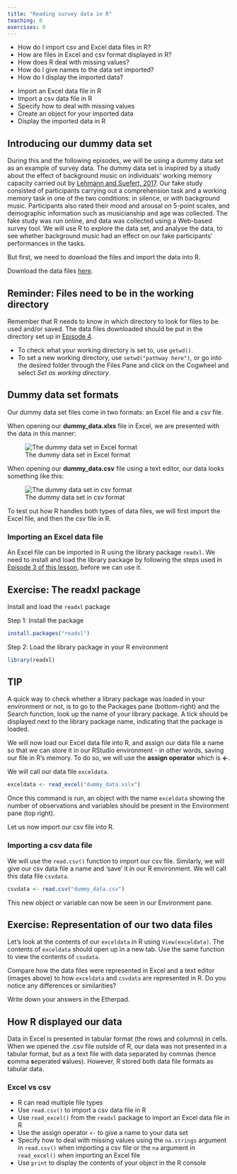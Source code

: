 ```yaml
---
title: "Reading survey data in R"
teaching: 0
exercises: 0
---
```


:::::::::::::::::::::::::::::::::::::: questions 

- How do I import csv and Excel data files in R?
- How are files in Excel and csv format displayed in R?
- How does R deal with missing values?
- How do I give names to the data set imported?
- How do I display the imported data?

::::::::::::::::::::::::::::::::::::::::::::::::

::::::::::::::::::::::::::::::::::::: objectives

- Import an Excel data file in R
- Import a csv data file in R
- Specify how to deal with missing values
- Create an object for your imported data
- Display the imported data in R

::::::::::::::::::::::::::::::::::::::::::::::::

## Introducing our dummy data set 
During this and the following episodes, we will be using a dummy data set as an example of survey data. The dummy data set is inspired by a study about the effect of background music on individuals’ working memory capacity carried out by [Lehmann and Suefert, 2017](https://www.frontiersin.org/journals/psychology/articles/10.3389/fpsyg.2017.01902/full). Our fake study consisted of  participants carrying out a comprehension task and a working memory task in one of the two conditions: in silence, or with background music. Participants also rated their mood and arousal on 5-point scales, and demographic information such as musicianship and age was collected. The fake study was run online, and data was collected using a Web-based survey tool. We will use R to explore the data set, and analyse the data, to see whether background music had an effect on our fake participants’ performances in the tasks.

But first, we need to download the files and import the data into R. 

Download the data files [here](https://drive.google.com/drive/folders/18bMh1zofsAdbwdsm7NwzsELXPBwYoUn9?usp=share_link). 

:::::::::::: callout
## Reminder: Files need to be in the working directory

Remember that R needs to know in which directory to look for files to be used and/or saved. The data files downloaded should be put in the directory set up in [Episode 4](https://acceleratingdigitalskills.github.io/intro-to-R-for-MRs/creating-directory-structure.html). 

- To check what your working directory is set to, use `getwd()`.  
- To set a new working directory, use `setwd("pathway here")`, or go into the desired folder through the Files Pane and click on the Cogwheel and select *Set as working directory*.  

:::::::::::::::::

## Dummy data set formats
Our dummy data set files come in two formats: an Excel file and a csv file.

When opening our **dummy_data.xlxs** file in Excel, we are presented with the data in this manner: 

![The dummy data set in Excel format](fig/excel-screenshot.png)

When opening our **dummy_data.csv** file using a text editor, our data looks something like this:

![The dummy data set in csv format](fig/csv-screenshot.png)

To test out how R handles both types of data files, we will first import the Excel file, and then the csv file in R. 

### Importing an Excel data file

An Excel file can be imported in R using the library package `readxl`. We need to install and load the library package by following the steps used in [Episode 3 of this lesson](https://acceleratingdigitalskills.github.io/intro-to-R-for-MRs/getting-started-with-R.html), before we can use it. 

::::::::::::::: challenge
## Exercise: The readxl package

Install and load the `readxl` package

::::::::: solution 

Step 1: Install the package

``` r
install.packages("readxl")
```

Step 2: Load the library package in your R environment

```r
library(readxl)
```

:::::::::::::
::::::::::::::::::::::::::

:::::::::::::: callout
## TIP
A quick way to check whether a library package was loaded in your environment or not, is to go to the Packages pane (bottom-right) and the Search function, look up the name of your library package. A tick should be displayed next to the library package name, indicating that the package is loaded.

:::::::::::::::::

We will now load our Excel data file into R, and assign our data file a name so that we can store it in our RStudio environment - in other words, saving our file in R's memory. To do so, we will use the **assign operator** which is **<-**. 

We will call our data file `exceldata`.

``` R
exceldata <- read_excel("dummy_data.xslx")
```
Once this command is run, an object with the name `exceldata` showing the number of observations and variables should be present in the Environment pane (top right). 

Let us now import our csv file into R. 

### Importing a csv data file

We will use the `read.csv()` function to import our csv file. Similarly, we will give our csv data file a name and 'save' it in our R environment. We will call this data file `csvdata`.

``` R
csvdata <- read.csv("dummy_data.csv")
```

This new object or variable can now be seen in our Environment pane.

  
::::::::::::::: challenge
## Exercise: Representation of our two data files

Let's look at the contents of our `exceldata` in R using `View(exceldata)`. The contents of `exceldata` should open up in a new tab. 
Use the same function to view the contents of `csvdata`. 

Compare how the data files were represented in Excel and a text editor (images above) to how `exceldata` and `csvdata` are represented in R. Do you notice any differences or similarities?

Write down your answers in the Etherpad.

::::::::::::::::::::

::::::::::::::::::::: spoiler
## How R displayed our data

Data in Excel is presented in tabular format (the rows and columns) in cells. When we opened the .csv file outside of R, our data was not presented in a tabular format, but as a text file with data separated by commas (hence **c**omma **s**eperated **v**alues). However, R stored both data file formats as tabular data. 

::::::::::::::::::::::::::

### Excel vs csv 


:::::::::::: keypoints

- R can read multiple file types
- Use `read.csv()` to import a csv data file in R
- Use `read_excel()` from the `readxl` package to import an Excel data file in R
- Use the assign operator `<-` to give a name to your data set
- Specify how to deal with missing values using the `na.strings` argument in `read.csv()` when importing a csv file or the `na` argument in `read_excel()` when importing an Excel file
- Use `print` to display the contents of your object in the R console

:::::::::::::::::::::

